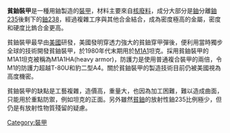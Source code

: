 {{original research|time=2017-02-06T15:41:10+00:00}}
{{unreferenced|time=2017-02-06T15:41:10+00:00}}

'''貧鈾裝甲'''是一種用鈾製造的[[裝甲|裝甲]]，材料主要來自[[核廢料|核廢料]]，成分大部分是[[鈾|鈾]]分離[[鈾235|鈾235]]後剩下的[[鈾238|鈾238]]，經過複雜工序與其他合金結合，成為密度極高的金屬，密度和硬度比鎢合金更高。

貧鈾裝甲最早由[[美國|美國]]研發，美國發明穿透力強大的貧鈾穿甲彈後，便利用當時獨步全球的技術開發貧鈾裝甲，於1980年代末期用於[[M1A1|M1A1]]坦克。採用貧鈾裝甲的M1A1坦克被稱為M1A1HA(heavy armor)，防護力是使用普通複合裝甲的兩倍，令M1的防護力超越T-80U和豹二型A4。關於貧鈾裝甲的製造技術目前仍被美國視為高度機密。

貧鈾裝甲的缺點是工藝複雜，造價高，重量大，也因為加工困難，難以造成曲面，只能用於重點防禦，例如坦克的正面。另外雖然[[貧鈾|貧鈾]]的放射性鈾235比例極少，但仍是有放射性物質殘留的疑慮。

[[Category:裝甲|Category:裝甲]]